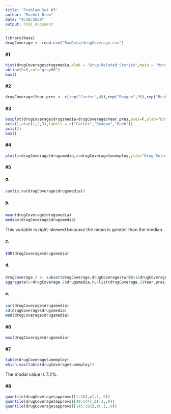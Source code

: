 ```yaml
---
title: 'Problem Set #3'
author: "Rachel Brow"
date: "9/18/2020"
output: html_document
---
```


```r
library(base)
drugCoverage <- read.csv("RawData/drugCoverage.csv")
```

#### #1
```r
hist(drugCoverage$drugsmedia,xlab = "Drug-Related Stories",main = "Monthly Count of Drug-Related Television News Stories, 1977 to 1992")
abline(h=0,col="gray60")
box()
```

#### #2
```r
drugCoverage$Year.pres <- c(rep("Carter",48),rep("Reagan",96),rep("Bush",48))
```

#### #3
```r
boxplot(drugCoverage$drugsmedia~drugCoverage$Year.pres,axes=F,ylab="Drug-Related Stories",xlab="Presidents")
axis(1,at=c(1,2,3),labels = c("Carter","Reagan","Bush"))
axis(2)
box()
```

#### #4
```r
plot(y=drugCoverage$drugsmedia,x=drugCoverage$unemploy,ylab="Drug-Related Stories",xlab="National Unemployment Rate (%)")
```

#### #5

##### a.
```r
sum(is.na(drugCoverage$drugsmedia))
```

##### b.
```r
mean(drugCoverage$drugsmedia)
median(drugCoverage$drugsmedia)
```
This variable is right-skewed because the mean is greater than the median.


##### c.
```r
IQR(drugCoverage$drugsmedia)
```

##### d.
```r
drugCoverage.2 <- subset(drugCoverage,drugCoverage$rwr86<1&drugCoverage$ghwb89<1)
aggregate(x=drugCoverage.2$drugsmedia,by=list(drugCoverage.2$Year.pres),FUN=mean)
```

##### e.
```r
var(drugCoverage$drugsmedia)
sd(drugCoverage$drugsmedia)
mad(drugCoverage$drugsmedia)
```

#### #6
```r
max(drugCoverage$drugsmedia)
```

#### #7
```r
table(drugCoverage$unemploy)
which.max(table(drugCoverage$unemploy))
```
The modal value is 7.2%.


#### #8
```r
quantile(drugCoverage$approval[1:48],c(.1,.9))
quantile(drugCoverage$approval[49:144],c(.1,.9))
quantile(drugCoverage$approval[145:192],c(.1,.9))
```